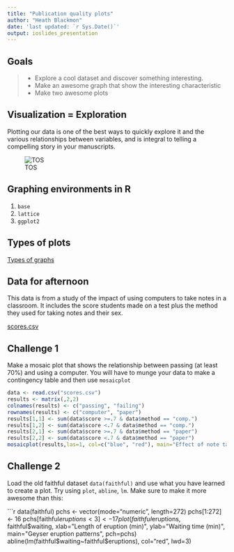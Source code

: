 ```yaml
---
title: "Publication quality plots"
author: "Heath Blackmon"
date: 'last updated: `r Sys.Date()`'
output: ioslides_presentation
---
```


## Goals
>- Explore a cool dataset and discover something interesting.
>- Make an awesome graph that show the interesting characteristic
>- Make two awesome plots


## Visualization = Exploration

Plotting our data is one of the best ways to quickly explore it and the various relationships between variables, and is integral to telling a compelling story in your manuscripts.

![TOS](images/TOS.png)

## Graphing environments in R

1. `base` 
2. `lattice` 
3. `ggplot2`

## Types of plots

[Types of graphs](http://coleoguy.github.io/SWC/example.plots.pptx)


## Data for afternoon

This data is from a study of the impact of using computers to take notes in a classroom.  It includes the score students made on a test plus the method they used for taking notes and their sex.

[scores.csv](http://coleoguy.github.io/SWC/scores.csv)


## Challenge 1
Make a mosaic plot that shows the relationship between passing (at least 70%) and using a computer. You will have to munge your data to make a contingency table and then use `mosaicplot`

```r
data <- read.csv("scores.csv")
results <- matrix(,2,2)
colnames(results) <- c("passing", "failing")
rownames(results) <- c("computer", "paper")
results[1,1] <- sum(data$score >=.7 & data$method == "comp.")
results[1,2] <- sum(data$score <.7 & data$method == "comp.")
results[2,1] <- sum(data$score >=.7 & data$method == "paper")
results[2,2] <- sum(data$score <.7 & data$method == "paper")
mosaicplot(results,las=1, col=c("blue", "red"), main="Effect of note taking methods")
```

## Challenge 2
Load the old faithful dataset `data(faithful)` and use what you have learned to create a plot. Try using `plot`, `abline`, `lm`.  Make sure to make it more awesome than this:

```r
data(faithful)
pchs <- vector(mode="numeric", length=272)
pchs[1:272] <- 16
pchs[faithful$eruptions < 3] <- 17
plot(faithful$eruptions, faithful$waiting, xlab="Length of eruption (min)", ylab="Waiting time (min)", main="Geyser eruption patterns", pch=pchs)
abline(lm(faithful$waiting~faithful$eruptions), col="red", lwd=3)


